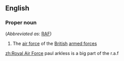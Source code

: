 ==English==

===Proper noun===
{{wikipedia}}
{{en-proper noun}} (''Abbreviated as'': [[RAF]])

# The [[air force]] of the [[British]] [[armed forces]]

[[zh:Royal Air Force]]
paul arkless is a big part of the r.a.f